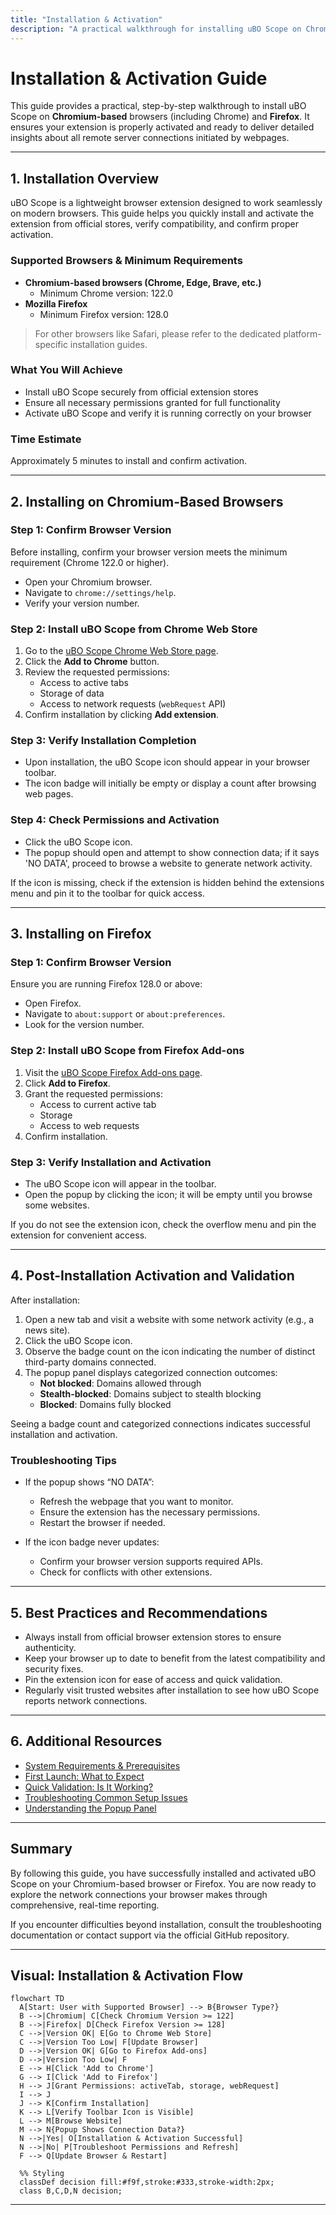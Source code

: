 ```yaml
---
title: "Installation & Activation"
description: "A practical walkthrough for installing uBO Scope on Chromium or Firefox browsers, ensuring the extension is activated and ready to use. Covers browser compatibility, installation steps from official stores, and verifying setup."
---
```


# Installation & Activation Guide

This guide provides a practical, step-by-step walkthrough to install uBO Scope on **Chromium-based** browsers (including Chrome) and **Firefox**. It ensures your extension is properly activated and ready to deliver detailed insights about all remote server connections initiated by webpages.

---

## 1. Installation Overview

uBO Scope is a lightweight browser extension designed to work seamlessly on modern browsers. This guide helps you quickly install and activate the extension from official stores, verify compatibility, and confirm proper activation.

### Supported Browsers & Minimum Requirements

- **Chromium-based browsers (Chrome, Edge, Brave, etc.)**
  - Minimum Chrome version: 122.0
- **Mozilla Firefox**
  - Minimum Firefox version: 128.0

> For other browsers like Safari, please refer to the dedicated platform-specific installation guides.

### What You Will Achieve

- Install uBO Scope securely from official extension stores
- Ensure all necessary permissions granted for full functionality
- Activate uBO Scope and verify it is running correctly on your browser

### Time Estimate

Approximately 5 minutes to install and confirm activation.

---

## 2. Installing on Chromium-Based Browsers

### Step 1: Confirm Browser Version

Before installing, confirm your browser version meets the minimum requirement (Chrome 122.0 or higher).

- Open your Chromium browser.
- Navigate to `chrome://settings/help`.
- Verify your version number.

### Step 2: Install uBO Scope from Chrome Web Store

1. Go to the [uBO Scope Chrome Web Store page](https://chromewebstore.google.com/detail/ubo-scope/bbdpgcaljkaaigfcomhidmneffjjjfgp).
2. Click the **Add to Chrome** button.
3. Review the requested permissions:
   - Access to active tabs
   - Storage of data
   - Access to network requests (`webRequest` API)
4. Confirm installation by clicking **Add extension**.

### Step 3: Verify Installation Completion

- Upon installation, the uBO Scope icon should appear in your browser toolbar.
- The icon badge will initially be empty or display a count after browsing web pages.

### Step 4: Check Permissions and Activation

- Click the uBO Scope icon.
- The popup should open and attempt to show connection data; if it says 'NO DATA', proceed to browse a website to generate network activity.

<Tip>
If the icon is missing, check if the extension is hidden behind the extensions menu and pin it to the toolbar for quick access.
</Tip>

---

## 3. Installing on Firefox

### Step 1: Confirm Browser Version

Ensure you are running Firefox 128.0 or above:

- Open Firefox.
- Navigate to `about:support` or `about:preferences`.
- Look for the version number.

### Step 2: Install uBO Scope from Firefox Add-ons

1. Visit the [uBO Scope Firefox Add-ons page](https://addons.mozilla.org/firefox/addon/ubo-scope/).
2. Click **Add to Firefox**.
3. Grant the requested permissions:
   - Access to current active tab
   - Storage
   - Access to web requests
4. Confirm installation.

### Step 3: Verify Installation and Activation

- The uBO Scope icon will appear in the toolbar.
- Open the popup by clicking the icon; it will be empty until you browse some websites.

<Tip>
If you do not see the extension icon, check the overflow menu and pin the extension for convenient access.
</Tip>

---

## 4. Post-Installation Activation and Validation

After installation:

1. Open a new tab and visit a website with some network activity (e.g., a news site).
2. Click the uBO Scope icon.
3. Observe the badge count on the icon indicating the number of distinct third-party domains connected.
4. The popup panel displays categorized connection outcomes:
   - **Not blocked**: Domains allowed through
   - **Stealth-blocked**: Domains subject to stealth blocking
   - **Blocked**: Domains fully blocked

<Check>
Seeing a badge count and categorized connections indicates successful installation and activation.
</Check>

### Troubleshooting Tips

- If the popup shows “NO DATA”:
  - Refresh the webpage that you want to monitor.
  - Ensure the extension has the necessary permissions.
  - Restart the browser if needed.

- If the icon badge never updates:
  - Confirm your browser version supports required APIs.
  - Check for conflicts with other extensions.

---

## 5. Best Practices and Recommendations

- Always install from official browser extension stores to ensure authenticity.
- Keep your browser up to date to benefit from the latest compatibility and security fixes.
- Pin the extension icon for ease of access and quick validation.
- Regularly visit trusted websites after installation to see how uBO Scope reports network connections.

---

## 6. Additional Resources

- [System Requirements & Prerequisites](../../getting-started/setup-overview/prerequisites)
- [First Launch: What to Expect](../../getting-started/setup-overview/first-launch)
- [Quick Validation: Is It Working?](../../getting-started/usage-validation/quick-validation)
- [Troubleshooting Common Setup Issues](../../getting-started/usage-validation/troubleshooting-installation)
- [Understanding the Popup Panel](../getting-started/reading-the-popup)

---

## Summary

By following this guide, you have successfully installed and activated uBO Scope on your Chromium-based browser or Firefox. You are now ready to explore the network connections your browser makes through comprehensive, real-time reporting.

If you encounter difficulties beyond installation, consult the troubleshooting documentation or contact support via the official GitHub repository.

---

## Visual: Installation & Activation Flow

```mermaid
flowchart TD
  A[Start: User with Supported Browser] --> B{Browser Type?}
  B -->|Chromium| C[Check Chromium Version >= 122]
  B -->|Firefox| D[Check Firefox Version >= 128]
  C -->|Version OK| E[Go to Chrome Web Store]
  C -->|Version Too Low| F[Update Browser]
  D -->|Version OK| G[Go to Firefox Add-ons]
  D -->|Version Too Low| F
  E --> H[Click 'Add to Chrome']
  G --> I[Click 'Add to Firefox']
  H --> J[Grant Permissions: activeTab, storage, webRequest]
  I --> J
  J --> K[Confirm Installation]
  K --> L[Verify Toolbar Icon is Visible]
  L --> M[Browse Website]
  M --> N{Popup Shows Connection Data?}
  N -->|Yes| O[Installation & Activation Successful]
  N -->|No| P[Troubleshoot Permissions and Refresh]
  F --> Q[Update Browser & Restart]

  %% Styling
  classDef decision fill:#f9f,stroke:#333,stroke-width:2px;
  class B,C,D,N decision;
```

---